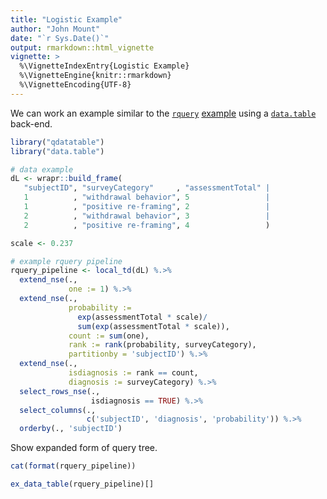 ```yaml
---
title: "Logistic Example"
author: "John Mount"
date: "`r Sys.Date()`"
output: rmarkdown::html_vignette
vignette: >
  %\VignetteIndexEntry{Logistic Example}
  %\VignetteEngine{knitr::rmarkdown}
  %\VignetteEncoding{UTF-8}
---
```



We can work an example similar to the [`rquery`](https://winvector.github.io/rquery/) [example](https://winvector.github.io/rquery/index.html) using a [`data.table`](http://r-datatable.com/) 
back-end.

```r
library("qdatatable")
library("data.table")
```


```r
# data example
dL <- wrapr::build_frame(
   "subjectID", "surveyCategory"     , "assessmentTotal" |
   1          , "withdrawal behavior", 5                 |
   1          , "positive re-framing", 2                 |
   2          , "withdrawal behavior", 3                 |
   2          , "positive re-framing", 4                 )
```


```r
scale <- 0.237

# example rquery pipeline
rquery_pipeline <- local_td(dL) %.>%
  extend_nse(.,
             one := 1) %.>%
  extend_nse(.,
             probability :=
               exp(assessmentTotal * scale)/
               sum(exp(assessmentTotal * scale)),
             count := sum(one),
             rank := rank(probability, surveyCategory),
             partitionby = 'subjectID') %.>%
  extend_nse(.,
             isdiagnosis := rank == count,
             diagnosis := surveyCategory) %.>%
  select_rows_nse(., 
                  isdiagnosis == TRUE) %.>%
  select_columns(., 
                 c('subjectID', 'diagnosis', 'probability')) %.>%
  orderby(., 'subjectID')
```

Show expanded form of query tree.

```r
cat(format(rquery_pipeline))
```


```r
ex_data_table(rquery_pipeline)[]
```


